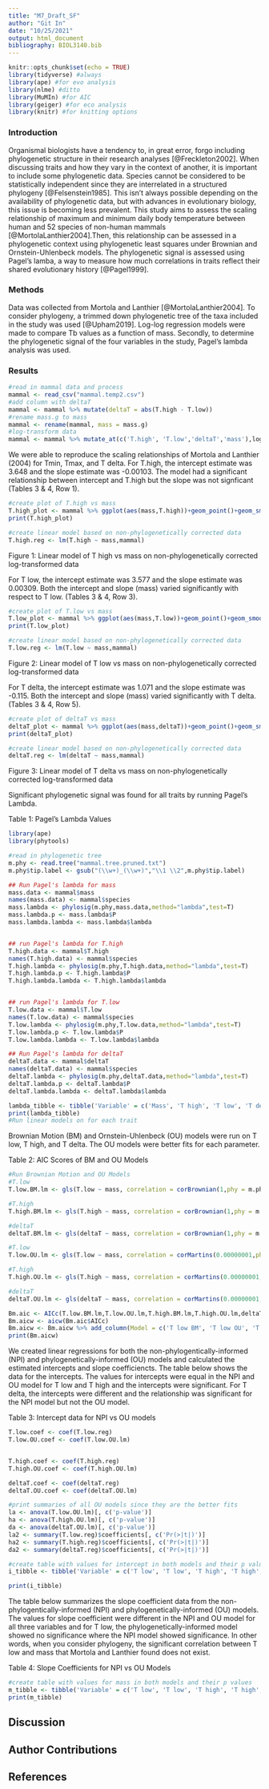 ```yaml
---
title: "M7_Draft_SF"
author: "Git In"
date: "10/25/2021"
output: html_document
bibliography: BIOL3140.bib
---
```


```r
knitr::opts_chunk$set(echo = TRUE)
library(tidyverse) #always
library(ape) #for evo analysis
library(nlme) #ditto
library(MuMIn) #for AIC
library(geiger) #for eco analysis
library(knitr) #for knitting options
```

### Introduction
Organismal biologists have a tendency to, in great error, forgo including phylogenetic structure in their research analyses [@Freckleton2002]. When discussing traits and how they vary in the context of another, it is important to include some phylogenetic data. Species cannot be considered to be statistically independent since they are interrelated in a structured phylogeny  [@Felsenstein1985]. This isn't always possible depending on the availability of phylogenetic data, but with advances in evolutionary biology, this issue is becoming less prevalent. This study aims to assess the scaling relationship of maximum and minimum daily body temperature between human and 52 species of non-human mammals [@MortolaLanthier2004].Then, this relationship can be assessed in a phylogenetic context using phylogenetic least squares under Brownian and Ornstein-Uhlenbeck models. The phylogenetic signal is assessed using Pagel's lamba, a way to measure how much correlations in traits reflect their shared evolutionary history [@Pagel1999]. 

### Methods

Data was collected from Mortola and Lanthier [@MortolaLanthier2004]. To consider phylogeny, a trimmed down phylogenetic tree of the taxa included in the study was used [@Upham2019]. Log-log regression models were made to compare Tb values as a function of mass. Secondly, to determine the phylogenetic signal of the four variables in the study, Pagel's lambda analysis was used.

### Results

```r

#read in mammal data and process
mammal <- read_csv("mammal.temp2.csv")
#add column with deltaT
mammal <- mammal %>% mutate(deltaT = abs(T.high - T.low))
#rename mass.g to mass 
mammal <- rename(mammal, mass = mass.g)
#log-transform data
mammal <- mammal %>% mutate_at(c('T.high', 'T.low','deltaT','mass'),log)
```
We were able to reproduce the scaling relationships of Mortola and Lanthier (2004) for Tmin, Tmax, and T delta. For T.high, the intercept estimate was 3.648 and the slope estimate was -0.00103. The model had a significant relationship between intercept and T.high but the slope was not signficant (Tables 3 & 4, Row 1).

```r

#create plot of T.high vs mass
T.high_plot <- mammal %>% ggplot(aes(mass,T.high))+geom_point()+geom_smooth(method="lm")+ggtitle("T high vs mass")+theme(plot.title=element_text(hjust=0.5))
print(T.high_plot)

#create linear model based on non-phylogenetically corrected data
T.high.reg <- lm(T.high ~ mass,mammal)
```

Figure 1: Linear model of T high vs mass on non-phylogenetically corrected log-transformed data

For T low, the intercept estimate was 3.577 and the slope estimate was 0.00309. Both the intercept and slope (mass) varied significantly with respect to T low. (Tables 3 & 4, Row 3).

```r

#create plot of T.low vs mass
T.low_plot <- mammal %>% ggplot(aes(mass,T.low))+geom_point()+geom_smooth(method="lm")+ggtitle("T low vs mass")+theme(plot.title=element_text(hjust=0.5))
print(T.low_plot)

#create linear model based on non-phylogenetically corrected data
T.low.reg <- lm(T.low ~ mass,mammal)
```

Figure 2: Linear model of T low vs mass on non-phylogenetically corrected log-transformed data

For T delta, the intercept estimate was 1.071 and the slope estimate was -0.115. Both the intercept and slope (mass) varied significantly with T delta. (Tables 3 & 4, Row 5).

```r

#create plot of deltaT vs mass
deltaT_plot <- mammal %>% ggplot(aes(mass,deltaT))+geom_point()+geom_smooth(method="lm")+ggtitle("T delta vs mass")+theme(plot.title=element_text(hjust=0.5))
print(deltaT_plot)

#create linear model based on non-phylogenetically corrected data
deltaT.reg <- lm(deltaT ~ mass,mammal)
```

Figure 3: Linear model of T delta vs mass on non-phylogenetically corrected log-transformed data

Significant phylogenetic signal was found for all traits by running Pagel's Lambda. 

Table 1: Pagel's Lambda Values

```r
library(ape)
library(phytools)

#read in phylogenetic tree
m.phy <- read.tree("mammal.tree.pruned.txt")
m.phy$tip.label <- gsub("(\\w+)_(\\w+)","\\1 \\2",m.phy$tip.label)

## Run Pagel's lambda for mass
mass.data <- mammal$mass
names(mass.data) <- mammal$species
mass.lambda <- phylosig(m.phy,mass.data,method="lambda",test=T)
mass.lambda.p <- mass.lambda$P
mass.lambda.lambda <- mass.lambda$lambda


## run Pagel's lambda for T.high
T.high.data <- mammal$T.high
names(T.high.data) <- mammal$species
T.high.lambda <- phylosig(m.phy,T.high.data,method="lambda",test=T)
T.high.lambda.p <- T.high.lambda$P
T.high.lambda.lambda <- T.high.lambda$lambda


## run Pagel's lambda for T.low
T.low.data <- mammal$T.low
names(T.low.data) <- mammal$species
T.low.lambda <- phylosig(m.phy,T.low.data,method="lambda",test=T)
T.low.lambda.p <- T.low.lambda$P
T.low.lambda.lambda <- T.low.lambda$lambda

## Run Pagel's lambda for deltaT
deltaT.data <- mammal$deltaT
names(deltaT.data) <- mammal$species
deltaT.lambda <- phylosig(m.phy,deltaT.data,method="lambda",test=T)
deltaT.lambda.p <- deltaT.lambda$P
deltaT.lambda.lambda <- deltaT.lambda$lambda

lambda_tibble <- tibble('Variable' = c('Mass', 'T high', 'T low', 'T delta'),'Lambda' = c(mass.lambda.lambda, T.high.lambda.lambda, T.low.lambda.lambda, deltaT.lambda.lambda), 'P-value' = c(mass.lambda.p, T.high.lambda.p, T.low.lambda.p, deltaT.lambda.p))
print(lambda_tibble)
#Run linear models on for each trait
```

Brownian Motion (BM) and Ornstein-Uhlenbeck (OU) models were run on T low, T high, and T delta. The OU models were better fits for each parameter.


Table 2: AIC Scores of BM and OU Models

```r
#Run Brownian Motion and OU Models
#T.low
T.low.BM.lm <- gls(T.low ~ mass, correlation = corBrownian(1,phy = m.phy,form=~species),data = mammal, method = "ML")

#T.high
T.high.BM.lm <- gls(T.high ~ mass, correlation = corBrownian(1,phy = m.phy,form=~species),data = mammal, method = "ML")

#deltaT
deltaT.BM.lm <- gls(deltaT ~ mass, correlation = corBrownian(1,phy = m.phy,form=~species),data = mammal, method = "ML")

#T.low
T.low.OU.lm <- gls(T.low ~ mass, correlation = corMartins(0.00000001,phy = m.phy,form=~species),data = mammal, method = "ML")

#T.high
T.high.OU.lm <- gls(T.high ~ mass, correlation = corMartins(0.00000001,phy = m.phy,form=~species),data = mammal, method = "ML")

#deltaT
deltaT.OU.lm <- gls(deltaT ~ mass, correlation = corMartins(0.00000001,phy = m.phy,form=~species),data = mammal, method = "ML")

Bm.aic <- AICc(T.low.BM.lm,T.low.OU.lm,T.high.BM.lm,T.high.OU.lm,deltaT.BM.lm,deltaT.OU.lm)
Bm.aicw <- aicw(Bm.aic$AICc)
Bm.aicw <- Bm.aicw %>% add_column(Model = c('T low BM', 'T low OU', 'T high BM', 'T high OU', 'T delta BM', 'T delta OU'))
print(Bm.aicw)


```

We created linear regressions for both the non-phylogentically-informed (NPI) and phylogenetically-informed (OU) models and calculated the estimated intercepts and slope coefficiencts. The table below shows the data for the intercepts. The values for intercepts were equal in the NPI and OU model for T low and T high and the intercepts were significant. For T delta, the intercepts were different and the relationship was significant for the NPI model but not the OU model.

Table 3: Intercept data for NPI vs OU models

```r
T.low.coef <- coef(T.low.reg)
T.low.OU.coef <- coef(T.low.OU.lm)


T.high.coef <- coef(T.high.reg)
T.high.OU.coef <- coef(T.high.OU.lm)

deltaT.coef <- coef(deltaT.reg)
deltaT.OU.coef <- coef(deltaT.OU.lm)

#print summaries of all OU models since they are the better fits
la <- anova(T.low.OU.lm)[, c('p-value')]
ha <- anova(T.high.OU.lm)[, c('p-value')]
da <- anova(deltaT.OU.lm)[, c('p-value')]
la2 <- summary(T.low.reg)$coefficients[, c('Pr(>|t|)')]
ha2 <- summary(T.high.reg)$coefficients[, c('Pr(>|t|)')]
da2 <- summary(deltaT.reg)$coefficients[, c('Pr(>|t|)')]

#create table with values for intercept in both models and their p values
i_tibble <- tibble('Variable' = c('T low', 'T low', 'T high', 'T high', 'T delta', 'T delta'), 'Model' = c('NPI', 'OU', 'NPI', 'OU', 'NPI', 'OU'), 'Intercept' = c(T.low.coef[1], T.low.OU.coef[1], T.high.coef[1], T.high.OU.coef[1], deltaT.coef[1], deltaT.OU.coef[1]), 'P-value' = c(la2[[1]],la[[1]],ha2[[1]],ha[[1]],da2[[1]],da[[1]]), 'Signficant'=c('Yes','Yes','Yes','Yes','Yes','No'))

print(i_tibble)
```

The table below summarizes the slope coefficient data from the non-phylogentically-informed (NPI) and phylogenetically-informed (OU) models. The values for slope coefficient were different in the NPI and OU model for all three variables and for T low, the phylogenetically-informed model showed no significance where the NPI model showed significance. In other words, when you consider phylogeny, the significant correlation between T low and mass that Mortola and Lanthier found does not exist.


Table 4: Slope Coefficients for NPI vs OU Models

```r
#create table with values for mass in both models and their p values
m_tibble <- tibble('Variable' = c('T low', 'T low', 'T high', 'T high', 'T delta', 'T delta'), 'Model' = c('NPI', 'OU', 'NPI', 'OU', 'NPI', 'OU'), 'Slope' = c(T.low.coef[2], T.low.OU.coef[2], T.high.coef[2], T.high.OU.coef[2], deltaT.coef[2], deltaT.OU.coef[2]), 'P-value' = c(la2[[2]],la[[2]],ha2[[2]],ha[[2]],da2[[2]],da[[2]]), 'Signficant'=c('Yes','No','No','No','Yes','Yes'))
print(m_tibble)

```

## Discussion

## Author Contributions

## References